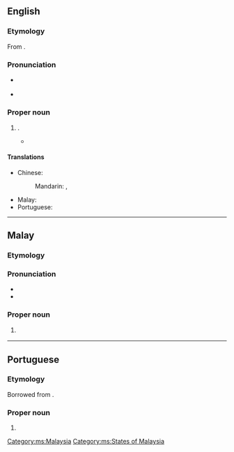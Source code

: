==English==
{{wikipedia}}

===Etymology===
From {{bor|en|ms|Sarawak}}.

===Pronunciation===
* {{a|Malaysia}} {{IPA|en|/saraˈwak/}}
* {{a|UK}} {{IPA|en|/ˈsæɹəwæk/|/ˈsɑːɹəwæk/|/səˈrɑːwək/}}

===Proper noun===
{{en-proper noun}}

# {{place|en|state|in eastern|c/Malaysia|capital=Kuching}}.
#* {{quote-book
|en
|year=1972
|last=FitzGerald
|first=C. P.
|authorlink=C. P. FitzGerald
|title=The Southern Expansion of the Chinese People: "Southern Fields and Southern Ocean"
|url=https://archive.org/details/southernexpansio0000fitz/
|location=[[London]]
|publisher={{w|Barrie & Jenkins}}
|ISBN=0-214-65341-2
|OCLC=695393553
|OL=5335141M
|page=189
|pageurl=https://archive.org/details/southernexpansio0000fitz/page/189/
|text=In other parts of the Nanyang the Chinese were never prominent in Communist Parties except, later, in '''Sarawak''', where the local Chinese Communist faction attempted with little success to gain control of the '''Sarawak''' United Peoples’ Party (S.U.P.P.), a party largely Chinese-supported, which emerged as one of the legal political parties after '''Sarawak''' obtained self-government in 1956.}}

====Translations====
{{trans-top|state in Malaysia}}
* Chinese:
*: Mandarin: {{t+|cmn|沙撈越}}, {{t+|cmn|沙捞越|tr=Shālāoyuè}}
{{trans-mid}}
* Malay: {{t|ms|Sarawak}}
* Portuguese: {{t|pt|Sarawak|m}}
{{trans-bottom}}

----

==Malay==
{{wikipedia|lang=ms}}

===Etymology===
{{rfe|ms}}

===Pronunciation===
* {{IPA|ms|/sarawaʔ/}}
* {{rhymes|ms|awaʔ|waʔ|aʔ}}

===Proper noun===
{{ms-proper noun|j=سراوق}}

# {{l|en|Sarawak}} {{qualifier|state in Malaysia}}

[[Category:ms:Malaysia]]
[[Category:ms:States of Malaysia]]

----

==Portuguese==

===Etymology===
Borrowed from {{bor|pt|ms|Sarawak}}.

===Proper noun===
{{pt-proper noun|m}}

# {{place|pt|state|c/Malaysia|t1=Sarawak}}